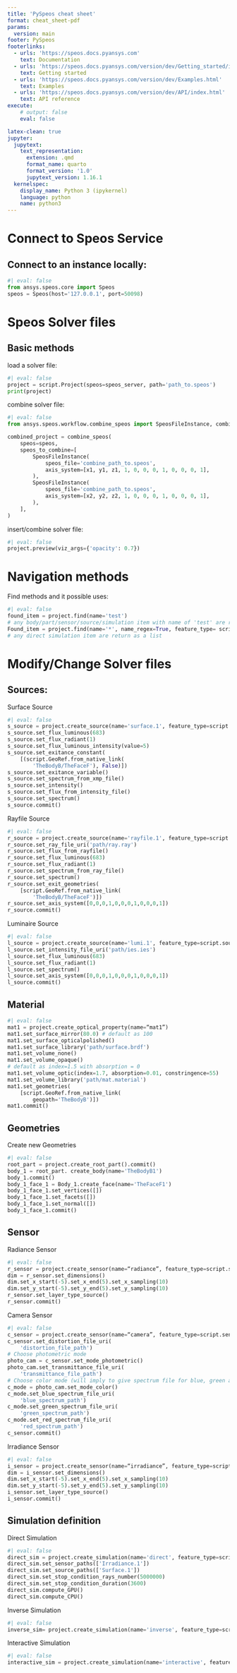 ```yaml
---
title: 'PySpeos cheat sheet'
format: cheat_sheet-pdf
params:
  version: main
footer: PySpeos
footerlinks:
  - urls: 'https://speos.docs.pyansys.com'
    text: Documentation
  - urls: 'https://speos.docs.pyansys.com/version/dev/Getting_started/index.html'
    text: Getting started
  - urls: 'https://speos.docs.pyansys.com/version/dev/Examples.html'
    text: Examples
  - urls: 'https://speos.docs.pyansys.com/version/dev/API/index.html'
    text: API reference
execute:
    # output: false
    eval: false

latex-clean: true
jupyter:
  jupytext:
    text_representation:
      extension: .qmd
      format_name: quarto
      format_version: '1.0'
      jupytext_version: 1.16.1
  kernelspec:
    display_name: Python 3 (ipykernel)
    language: python
    name: python3
---
```


# Connect to Speos Service

## Connect to an instance locally:

```python
#| eval: false
from ansys.speos.core import Speos
speos = Speos(host='127.0.0.1', port=50098)
```

# Speos Solver files

## Basic methods

load a solver file:

```python
#| eval: false
project = script.Project(speos=speos_server, path='path_to.speos')
print(project)
```

combine solver file:

```python
#| eval: false
from ansys.speos.workflow.combine_speos import SpeosFileInstance, combine_speos

combined_project = combine_speos(
    speos=speos,
    speos_to_combine=[
        SpeosFileInstance(
            speos_file='combine_path_to.speos',
            axis_system=[x1, y1, z1, 1, 0, 0, 0, 1, 0, 0, 0, 1],
        ),
        SpeosFileInstance(
            speos_file='combine_path_to.speos',
            axis_system=[x2, y2, z2, 1, 0, 0, 0, 1, 0, 0, 0, 1],
        ),
    ],
)
```

insert/combine solver file:

```python
#| eval: false
project.preview(viz_args={'opacity': 0.7})
```

# Navigation methods

Find methods and it possible uses:

```python
#| eval: false
found_item = project.find(name='test')
# any body/part/sensor/source/simulation item with name of 'test' are return as a list
Found_item = project.find(name='*', name_regex=True, feature_type= script.simulation.Direct)
# any direct simulation item are return as a list
```

# Modify/Change Solver files

## Sources:

Surface Source

```python
#| eval: false
s_source = project.create_source(name='surface.1', feature_type=script.source.Surface)
s_source.set_flux_luminous(683)
s_source.set_flux_radiant(1)
s_source.set_flux_luminous_intensity(value=5)
s_source.set_exitance_constant(
    [(script.GeoRef.from_native_link(
        'TheBodyB/TheFaceF'), False)])
s_source.set_exitance_variable()
s_source.set_spectrum_from_xmp_file()
s_source.set_intensity()
s_source.set_flux_from_intensity_file()
s_source.set_spectrum()
s_source.commit()
```

Rayfile Source

```python
#| eval: false
r_source = project.create_source(name='rayfile.1', feature_type=script.source.Rayfile)
r_source.set_ray_file_uri('path/ray.ray')
r_source.set_flux_from_rayfile()
r_source.set_flux_luminous(683)
r_source.set_flux_radiant(1)
r_source.set_spectrum_from_ray_file()
r_source.set_spectrum()
r_source.set_exit_geometries(
    [script.GeoRef.from_native_link(
        'TheBodyB/TheFaceF')])
r_source.set_axis_system([0,0,0,1,0,0,0,1,0,0,0,1])
r_source.commit()
```

Luminaire Source

```python
#| eval: false
l_source = project.create_source(name='lumi.1', feature_type=script.source.Luminaire)
l_source.set_intensity_file_uri('path/ies.ies')
l_source.set_flux_luminous(683)
l_source.set_flux_radiant(1)
l_source.set_spectrum()
l_source.set_axis_system([0,0,0,1,0,0,0,1,0,0,0,1])
l_source.commit()
```

## Material

```python
#| eval: false
mat1 = project.create_optical_property(name=“mat1”)
mat1.set_surface_mirror(80.0) # default as 100
mat1.set_surface_opticalpolished()
mat1.set_surface_library('path/surface.brdf')
mat1.set_volume_none()
mat1.set_volume_opaque()
# default as index=1.5 with absorption = 0
mat1.set_volume_optic(index=1.7, absorption=0.01, constringence=55)
mat1.set_volume_library('path/mat.material')
mat1.set_geometries(
    [script.GeoRef.from_native_link(
        geopath='TheBodyB')])
mat1.commit()
```

## Geometries

Create new Geometries

```python
#| eval: false
root_part = project.create_root_part().commit()
body_1 = root_part. create_body(name='TheBodyB1')
body_1.commit()
body_1_face_1 = Body_1.create_face(name='TheFaceF1')
body_1_face_1.set_vertices([])
body_1_face_1.set_facets([])
body_1_face_1.set_normal([])
body_1_face_1.commit()
```

## Sensor

Radiance Sensor

```python
#| eval: false
r_sensor = project.create_sensor(name=“radiance”, feature_type=script.sensor.Radiance)
dim = r_sensor.set_dimensions()
dim.set_x_start(-5).set_x_end(5).set_x_sampling(10)
dim.set_y_start(-5).set_y_end(5).set_y_sampling(10)
r_sensor.set_layer_type_source()
r_sensor.commit()
```

Camera Sensor

```python
#| eval: false
c_sensor = project.create_sensor(name=“camera”, feature_type=script.sensor.Camera)
c_sensor.set_distortion_file_uri(
    'distortion_file_path')
# Choose photometric mode
photo_cam = c_sensor.set_mode_photometric()
photo_cam.set_transmittance_file_uri(
    'transmittance_file_path')
# Choose color mode (will imply to give spectrum file for blue, green and red)
c_mode = photo_cam.set_mode_color()
c_mode.set_blue_spectrum_file_uri(
    'blue_spectrum_path')
c_mode.set_green_spectrum_file_uri(
    'green_spectrum_path')
c_mode.set_red_spectrum_file_uri(
    'red_spectrum_path')
c_sensor.commit()
```

Irradiance Sensor

```python
#| eval: false
i_sensor = project.create_sensor(name=“irradiance”, feature_type=script.sensor.Irradiance)
dim = i_sensor.set_dimensions()
dim.set_x_start(-5).set_x_end(5).set_x_sampling(10)
dim.set_y_start(-5).set_y_end(5).set_y_sampling(10)
i_sensor.set_layer_type_source()
i_sensor.commit()

```

## Simulation definition

Direct Simulation

```python
#| eval: false
direct_sim = project.create_simulation(name='direct', feature_type=script.simulation.Direct)
direct_sim.set_sensor_paths(['Irradiance.1'])
direct_sim.set_source_paths(['Surface.1'])
direct_sim.set_stop_condition_rays_number(5000000)
direct_sim.set_stop_condition_duration(3600)
direct_sim.compute_GPU()
direct_sim.compute_CPU()
```

Inverse Simulation

```python
#| eval: false
inverse_sim= project.create_simulation(name='inverse', feature_type=script.simulation.Inverse)
```

Interactive Simulation

```python
#| eval: false
interactive_sim = project.create_simulation(name='interactive', feature_type=script.simulation.Interactive)
```